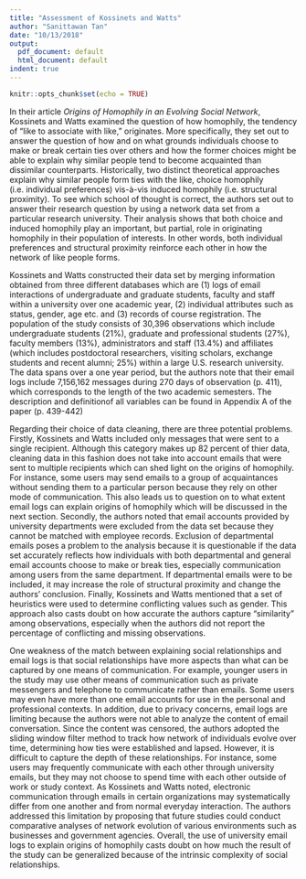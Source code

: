 ```yaml
---
title: "Assessment of Kossinets and Watts"
author: "Sanittawan Tan"
date: "10/13/2018"
output:
  pdf_document: default
  html_document: default
indent: true
---
```


```r
knitr::opts_chunk$set(echo = TRUE)
```

In their article *Origins of Homophily in an Evolving Social Network*, Kossinets and Watts examined the question of how homophily, the tendency of "like to associate with like," originates. More specifically, they set out to answer the question of how and on what grounds individuals choose to make or break certain ties over others and how the former choices might be able to explain why similar people tend to become acquainted than dissimilar counterparts. Historically, two distinct theoretical approaches explain why similar people form ties with the like, choice homophily (i.e. individual preferences) vis-à-vis induced homophily (i.e. structural proximity). To see which school of thought is correct, the authors set out to answer their research question by using a network data set from a particular research university. Their analysis shows that both choice and induced homophily play an important, but partial, role in originating homophily in their population of interests. In other words, both individual preferences and structural proximity reinforce each other in how the network of like people forms. 

\par

    
Kossinets and Watts constructed their data set by merging information obtained from three different databases which are (1) logs of email interactions of undergraduate and graduate students, faculty and staff within a university over one academic year, (2) individual attributes such as status, gender, age etc. and (3) records of course registration. The population of the study consists of 30,396 observations which include undergraduate students (21%), graduate and professional students (27%), faculty members (13%), administrators and staff (13.4%) and affiliates (which includes postdoctoral researchers, visiting scholars, exchange students and recent alumni; 25%) within a large U.S. research university. The data spans over a one year period, but the authors note that their email logs include 7,156,162 messages during 270 days of observation (p. 411), which corresponds to the length of the two academic semesters. The description and definitionof all variables can be found in Appendix A of the paper (p. 439-442)
           
Regarding their choice of data cleaning, there are three potential problems. Firstly, Kossinets and Watts included only messages that were sent to a single recipient. Although this category makes up 82 percent of thier data, cleaning data in this fashion does not take into account emails that were sent to multiple recipients which can shed light on the origins of homophily. For instance, some users may send emails to a group of acquaintances without sending them to a particular person because they rely on other mode of communication. This also leads us to question on to what extent email logs can explain origins of homophily which will be discussed in the next section. Secondly, the authors noted that email accounts provided by university departments were excluded from the data set because they cannot be matched with employee records. Exclusion of departmental emails poses a problem to the analysis because it is questionable if the data set accurately reflects how individuals with both departmental and general email accounts choose to make or break ties, especially communication among users from the same department. If departmental emails were to be included, it may increase the role of structural proximity and change the authors' conclusion. Finally, Kossinets and Watts mentioned that a set of heuristics were used to determine conflicting values such as gender. This approach also casts doubt on how accurate the authors capture "similarity" among observations, especially when the authors did not report the percentage of conflicting and missing observations.    
           
One weakness of the match between explaining social relationships and email logs is that social relationships have more aspects than what can be captured by one means of communication. For example, younger users in the study may use other means of communication such as private messengers and telephone to communicate rather than emails. Some users may even have more than one email accounts for use in the personal and professional contexts. In addition, due to privacy concerns, email logs are limiting because the authors were not able to analyze the content of email conversation. Since the content was censored, the authors adopted the sliding window filter method to track how network of individuals evolve over time, determining how ties were established and lapsed. However, it is difficult to capture the depth of these relationships. For instance, some users may frequently communicate with each other through university emails, but they may not choose to spend time with each other outside of work or study context. As Kossinets and Watts noted, electronic communication through emails in certain organizations may systematically differ from one another and from normal everyday interaction. The authors addressed this limitation by proposing that future studies could conduct comparative analyses of network evolution of various environments such as businesses and government agencies. Overall, the use of university email logs to explain origins of homophily casts doubt on how much the result of the study can be generalized because of the intrinsic complexity of social relationships.   

